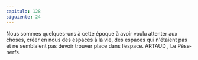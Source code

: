 ```yaml
---
capitulo: 128
siguiente: 24
---
```


Nous sommes quelques-uns à cette époque à avoir voulu attenter aux choses,
créer en nous des espaces à la vie, des espaces qui n'étaient pas et ne semblaient
pas devoir trouver place dans l’espace.
ARTAUD , Le Pèse-nerfs.
